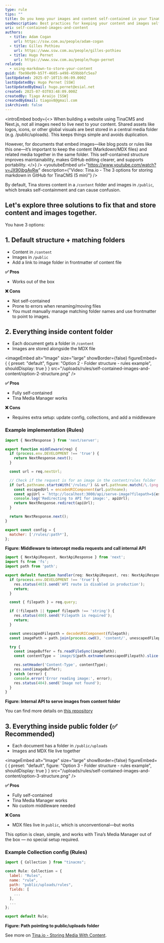 ```yaml
---
type: rule
tips: ""
title: Do you keep your images and content self-contained in your TinaCMS +  Next.js project?
seoDescription: Best practices for keeping your content and images self-contained in TinaCMS + Next.js, with three options and a recommended setup.
uri: self-contained-images-and-content
authors:
  - title: Adam Cogan
    url: https://ssw.com.au/people/adam-cogan
  - title: Gilles Pothieu
    url: https://www.ssw.com.au/people/gilles-pothieu
  - title: Hugo Pernet
    url: https://www.ssw.com.au/people/hugo-pernet
related:
  - using-markdown-to-store-your-content
guid: fbe98e99-b57f-4605-a498-459bbbfc5ea7
lastUpdated: 2025-07-10T15:06:09.000Z
lastUpdatedBy: Hugo Pernet [SSW]
lastUpdatedByEmail: hugo.pernet@esial.net
created: 2025-07-03T03:48:09.000Z
createdBy: Tiago Araújo [SSW]
createdByEmail: tiagov8@gmail.com
isArchived: false
---
```


<introEmbed
  body={<>
When building a website using TinaCMS and Next.js, not all images need to live next to your content. Shared assets like logos, icons, or other global visuals are best stored in a central media folder (e.g. /public/uploads). This keeps things simple and avoids duplication.

However, for documents that embed images—like blog posts or rules like this one—it’s important to keep the content (Markdown/MDX files) and related media together in the same folder. This self-contained structure improves maintainability, makes GitHub editing clearer, and supports portability.
  </>}
/>
<youtubeEmbed url="https://www.youtube.com/watch?v=JX90jbgAvRw" description={"Video: Tina.io - The 3 options for storing markdown in GitHub for TinaCMS (5 min)"} />

By default, Tina stores content in a `/content` folder and images in `/public`, which breaks self-containment and can cause confusion.

Let's explore three solutions to fix that and store content and images together.
---

You have 3 options:

## 1. Default structure + matching folders

* Content in `/content`
* Images in `/public`
* Add a link to image folder in frontmatter of content file

**✅ Pros**

* Works out of the box

**❌ Cons**

* Not self-contained
* Prone to errors when renaming/moving files
* You must manually manage matching folder names and use frontmatter to point to images.

## 2. Everything inside content folder

* Each document gets a folder in `/content`
* Images are stored alongside the MDX file


<imageEmbed
  alt="Image"
  size="large"
  showBorder={false}
  figureEmbed={ {
    preset: "default",
    figure: "Option 2 - Folder structure - rules example",
    shouldDisplay: true
  } }
  src="/uploads/rules/self-contained-images-and-content/option-2-structure.png"
/>

**✅ Pros**

* Fully self-contained
* Tina Media Manager works

**❌ Cons**

* Requires extra setup: update config, collections, and add a middleware

### Example implementation (Rules)

```js
import { NextResponse } from 'next/server';

export function middleware(req) {
  if (process.env.DEVELOPMENT !== 'true') {
    return NextResponse.next();
  }

  const url = req.nextUrl;

  // Check if the request is for an image in the content/rules folder
  if (url.pathname.startsWith('/rules/') && url.pathname.match(/\.(png|jpg|jpeg|gif|webp)$/i)) {
    const escapedUrl = encodeURIComponent(url.pathname);
    const apiUrl = `http://localhost:3000/api/serve-image?filepath=${escapedUrl}`;
    console.log('Redirecting to API for image:', apiUrl);
    return NextResponse.redirect(apiUrl);
  }

  return NextResponse.next();
}

export const config = {
  matcher: ['/rules/:path*'],
};
```
**Figure: Middleware to intercept media requests and call internal API**



```js
import { NextApiRequest, NextApiResponse } from 'next';
import fs from 'fs';
import path from 'path';

export default function handler(req: NextApiRequest, res: NextApiResponse) {
  if (process.env.DEVELOPMENT !== 'true') {
    res.status(403).send('API route is disabled in production');
    return;
  }

  const { filepath } = req.query;

  if (!filepath || typeof filepath !== 'string') {
    res.status(400).send('Filepath is required');
    return;
  }

  const unescapedFilepath = decodeURIComponent(filepath);
  const imagePath = path.join(process.cwd(), 'content/', unescapedFilepath);

  try {
    const imageBuffer = fs.readFileSync(imagePath);
    const contentType = `image/${path.extname(unescapedFilepath).slice(1)}`;

    res.setHeader('Content-Type', contentType);
    res.send(imageBuffer);
  } catch (error) {
    console.error('Error reading image:', error);
    res.status(404).send('Image not found');
  }
}
```
**Figure: Internal API to serve images from content folder**

You can find more details on [this repository](https://github.com/tinacms/demo-storing-images-and-content-together)

## 3. Everything inside public folder (✅ Recommended)

* Each document has a folder in `/public/uploads`
* Images and MDX file live together


<imageEmbed
  alt="Image"
  size="large"
  showBorder={false}
  figureEmbed={ {
    preset: "default",
    figure: "Option 3 - Folder structure - rules example",
    shouldDisplay: true
  } }
  src="/uploads/rules/self-contained-images-and-content/option-3-structure.png"
/>

**✅ Pros**

* Fully self-contained
* Tina Media Manager works
* No custom middleware needed

**❌ Cons**

* MDX files live in `public`, which is unconventional—but works

This option is clean, simple, and works with Tina’s Media Manager out of the box — no special setup required.

### Example Collection config (Rules)

```js
import { Collection } from "tinacms";

const Rule: Collection = {
  label: "Rules",
  name: "rule",
  path: "public/uploads/rules",
  fields: [
    ...
  ],
  ...
};

export default Rule;
```
**Figure: Path pointing to public/uploads folder**

See more on [Tina.io - Storing Media With Content](https://tina.io/docs/guides/storing-media-with-content).
